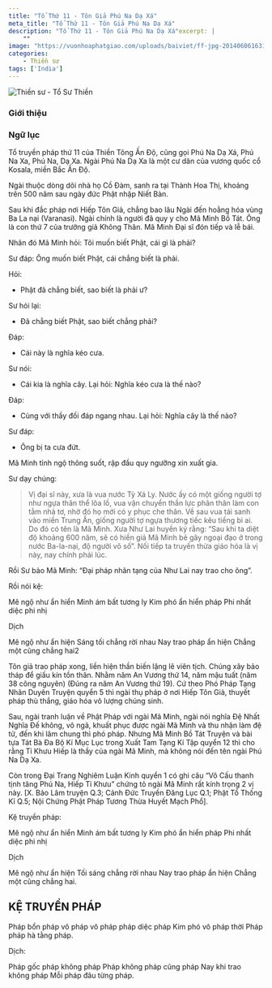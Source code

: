 ```yaml
---
title: "Tổ Thứ 11 - Tôn Giả Phú Na Dạ Xá"
meta_title: "Tổ Thứ 11 - Tôn Giả Phú Na Dạ Xá"
description: "Tổ Thứ 11 - Tôn Giả Phú Na Dạ Xá"excerpt: |
    ""
image: "https://vuonhoaphatgiao.com/uploads/baiviet/ff-jpg-20140606163135HaQWyn8rem.jpg"
categories:
    - Thiền sư
tags: ['India']
---
```


<img
  decoding="async"
  src="https://vuonhoaphatgiao.com/uploads/baiviet/ff-jpg-20140606163135HaQWyn8rem.jpg"
  alt="Thiền sư - Tổ Sư Thiền"
/>

### Giới thiệu

### Ngữ lục

Tổ truyền pháp thứ 11 của Thiền Tông Ấn Độ, cũng gọi Phú Na Dạ Xá, Phú Na Xa, Phú Na, Dạ Xa.
Ngài Phú Na Dạ Xa là một cư dân của vương quốc cổ Kosala, miền Bắc Ấn Độ.

Ngài thuộc dòng dõi nhà họ Cồ Đàm, sanh ra tại Thành Hoa Thị, khoảng trên 500 năm sau ngày đức Phật nhập Niết Bàn.

Sau khi đắc pháp nơi Hiếp Tôn Giả, chẳng bao lâu Ngài đến hoằng hóa vùng Ba La nại (Varanasi).
Ngài chính là người đã quy y cho Mã Minh Bồ Tát. Ông là con thứ 7 của trưởng giả Không Thân.
Mã Minh Đại sĩ đón tiếp và lễ bái.

Nhân đó Mã Minh hỏi: Tôi muốn biết Phật, cái gì là phải?

Sư đáp: Ông muốn biết Phật, cái chẳng biết là phải.

Hỏi:

- Phật đã chẳng biết, sao biết là phải ư?

Sư hỏi lại:

- Đã chẳng biết Phật, sao biết chẳng phải?

Đáp:

- Cái này là nghĩa kéo cưa.

Sư nói:

- Cái kia là nghĩa cây. Lại hỏi: Nghĩa kéo cưa là thế nào?

Đáp:

- Cùng với thầy đối đáp ngang nhau. Lại hỏi: Nghĩa cây là thế nào?

Sư đáp:

- Ông bị ta cưa đứt.

Mã Minh tỉnh ngộ thông suốt, rập đầu quy ngưỡng xin xuất gia.

Sư dạy chúng:

> Vị đại sĩ này, xưa là vua nước Tỳ Xá Ly. Nước ấy có một giống người tợ như ngựa thân thể lõa lồ, vua vận chuyển thần lực phân thân làm con tằm nhả tơ, nhờ đó họ mới có y phục che thân. Về sau vua tái sanh vào miền Trung Ấn, giống người tợ ngựa thương tiếc kêu tiếng bi ai. Do đó có tên là Mã Minh.
> Xưa Như Lai huyền ký rằng: “Sau khi ta diệt độ khoảng 600 năm, sẽ có hiền giả Mã Minh bẻ gãy ngoại đạo ở trong nước Ba-la-nại, độ người vô số”.
> Nối tiếp ta truyền thừa giáo hóa là vị này, nay chính phải lúc.

Rồi Sư bảo Mã Minh: “Đại pháp nhãn tạng của Như Lai nay trao cho ông”.

Rồi nói kệ:

Mê ngộ như ẩn hiển
Minh ám bất tương ly
Kim phó ẩn hiển pháp
Phi nhất diệc phi nhị

Dịch

Mê ngộ như ẩn hiện
Sáng tối chẳng rời nhau
Nay trao pháp ẩn hiện
Chẳng một cũng chẳng hai2

Tôn giả trao pháp xong, liền hiện thần biến lặng lẽ viên tịch. Chúng xây bảo tháp để giấu kín tồn thân.
Nhằm năm An Vương thứ 14, năm mậu tuất (năm 38 công nguyên) (Đúng ra năm An Vương thứ 19).
Cứ theo Phó Pháp Tạng Nhân Duyên Truyện quyển 5 thì ngài thụ pháp ở nơi Hiếp Tôn Giả, thuyết pháp thù thắng, giáo hóa vô lượng chúng sinh.

Sau, ngài tranh luận về Phật Pháp với ngài Mã Minh, ngài nói nghĩa Đệ Nhất Nghĩa Đế không, vô ngã, khuất phục được ngài Mã Minh và thu nhận làm đệ tử, đến khi lâm chung thì phó pháp.
Nhưng Mã Minh Bồ Tát Truyện và bài tựa Tát Bà Đa Bộ Kí Mục Lục trong Xuất Tam Tạng Kí Tập quyển 12 thì cho rằng Tỉ Khưu Hiếp là thầy của ngài Mã Minh, mà không nói đến tên ngài Phú Na Dạ Xa.

Còn trong Đại Trang Nghiêm Luận Kinh quyển 1 có ghi câu “Vô Cấu thanh tịnh tăng Phú Na, Hiếp Tỉ Khưu” chứng tỏ ngài Mã Minh rất kính trọng 2 vị này.
[X. Bảo Lâm truyện Q.3; Cảnh Đức Truyền Đăng Lục Q.1; Phật Tổ Thống Kỉ Q.5; Nội Chứng Phật Pháp Tương Thừa Huyết Mạch Phổ].

Kệ truyền pháp:

Mê ngộ như ẩn hiển
Minh ám bất tương ly
Kim phó ẩn hiển pháp
Phi nhất diệc phi nhị

Dịch

Mê ngộ như ẩn hiện
Tối sáng chẳng rời nhau
Nay trao pháp ẩn hiện
Chẳng một cũng chẳng hai.

<h2>KỆ TRUYỀN PHÁP</h2>

Pháp bổn pháp vô pháp
vô pháp pháp diệc pháp
Kim phó vô pháp thời
Pháp pháp hà tằng pháp.

Dịch:

Pháp gốc pháp không pháp
Pháp không pháp cũng pháp
Nay khi trao không pháp
Mỗi pháp đâu từng pháp.
